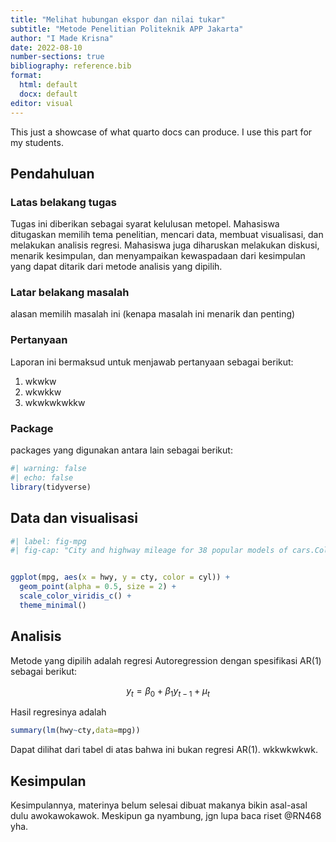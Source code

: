 ```yaml
---
title: "Melihat hubungan ekspor dan nilai tukar"
subtitle: "Metode Penelitian Politeknik APP Jakarta"
author: "I Made Krisna"
date: 2022-08-10
number-sections: true
bibliography: reference.bib
format:
  html: default
  docx: default
editor: visual
---
```


This just a showcase of what quarto docs can produce. I use this part for my students.

## Pendahuluan

### Latas belakang tugas

Tugas ini diberikan sebagai syarat kelulusan metopel. Mahasiswa ditugaskan memilih tema penelitian, mencari data, membuat visualisasi, dan melakukan analisis regresi. Mahasiswa juga diharuskan melakukan diskusi, menarik kesimpulan, dan menyampaikan kewaspadaan dari kesimpulan yang dapat ditarik dari metode analisis yang dipilih.

### Latar belakang masalah

alasan memilih masalah ini (kenapa masalah ini menarik dan penting)

### Pertanyaan

Laporan ini bermaksud untuk menjawab pertanyaan sebagai berikut:

1.  wkwkw
2.  wkwkkw
3.  wkwkwkwkkw

### Package

packages yang digunakan antara lain sebagai berikut:

```r
#| warning: false
#| echo: false
library(tidyverse)
```

## Data dan visualisasi

```r
#| label: fig-mpg
#| fig-cap: "City and highway mileage for 38 popular models of cars.Color by number of cylinders"


ggplot(mpg, aes(x = hwy, y = cty, color = cyl)) +
  geom_point(alpha = 0.5, size = 2) +
  scale_color_viridis_c() +
  theme_minimal()

```

## Analisis

Metode yang dipilih adalah regresi Autoregression dengan spesifikasi AR(1) sebagai berikut:

$$
y_{t}=\beta_0 + \beta_1 y_{t-1}+\mu_t
$$

Hasil regresinya adalah

```r
summary(lm(hwy~cty,data=mpg))
```

Dapat dilihat dari tabel di atas bahwa ini bukan regresi AR(1). wkkwkwkwk.

## Kesimpulan

Kesimpulannya, materinya belum selesai dibuat makanya bikin asal-asal dulu awokawokawok. Meskipun ga nyambung, jgn lupa baca riset @RN468 yha.

